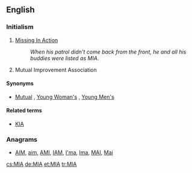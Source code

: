 {{also|mia|Mia}}
==English==

===Initialism===
{{head|en|initialism}}

# [[missing in action|Missing In Action]]
#: ''When his patrol didn't come back from the front, he and all his buddies were listed as MIA''.
# {{context|Mormonism|lang=en}} Mutual Improvement Association

====Synonyms====
* {{sense|Mutual Improvement Association}} [[Mutual]] , [[w:Young Women (organization)|Young Woman's]] , [[w:Young Men (organization)|Young Men's]]

====Related terms====
* {{sense|military}} [[KIA]]

===Anagrams===
* [[AIM#English|AIM]], [[aim#English|aim]], [[AMI#English|AMI]], [[IAM#English|IAM]], [[I'ma#English|I'ma]], [[Ima#English|Ima]], [[MAI#English|MAI]], [[Mai#English|Mai]]

[[cs:MIA]]
[[de:MIA]]
[[et:MIA]]
[[tr:MIA]]